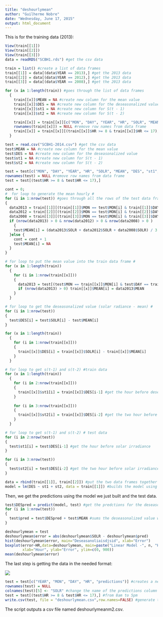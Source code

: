 ```yaml
---
title: "deshourlymean"
author: "Guilherme Nobre"
date: "Wednesday, June 17, 2015"
output: html_document
---
```

This is for the training data (2013):
```r
View(train[[1]])
View(train[[2]])
View(train[[3]])
data = readRDS("SCBH1.rds") #get the csv data

train = list() #create a list of data frames
train[[1]] = data[(data$YEAR == 2013),] #get the 2013 data
train[[2]] = data[(data$YEAR == 2012),] #get the 2013 data
train[[3]] = data[(data$YEAR == 2008),] #get the 2013 data

for (x in 1:length(train)) #goes through the list of data frames
  {
    train[[x]]$MEAN = NA #create new column for the mean value
    train[[x]]$DES = NA #create new column for the deseasonalized value
    train[[x]]$st1 = NA #create new column for S(t - 1)
    train[[x]]$st2 = NA #create new column for S(t - 2)

    train[[x]] = train[[x]][c("MON", "DAY", "YEAR", "HR", "SOLR", "MEAN", "DES", "st1", "st2")] #necessary columns for prediction
    rownames(train[[x]]) = NULL #remove row names from data frame
    train[[x]] = train[[x]][(train[[x]]$HR >= 8 & train[[x]]$HR <= 17),]
  }

test = read.csv("SCBH1-2014.csv") #get the csv data
test$MEAN = NA #create new column for the mean value
test$DES = NA #create new column for the deseasonalized value
test$st1 = NA #create new column for S(t - 1)
test$st2 = NA #create new column for S(t - 2)

test = test[c("MON", "DAY", "YEAR", "HR", "SOLR", "MEAN", "DES", "st1", "st2")]#necessary columns for prediction
rownames(test) = NULL #remove row names from data frame
test = test[(test$HR >= 8 & test$HR <= 17),]

cont = 0;
#  for loop to generate the mean hourly #
for (i in 1:nrow(test)) #goes through all the rows of the test data frame
{
  data2013 = train[[1]][(train[[1]]$MON == test$MON[i] & train[[1]]$DAY == test$DAY[i] & train[[1]]$HR == test$HR[i]),] #get the respective row from the train2013 data set
  data2012 = train[[2]][(train[[2]]$MON == test$MON[i] & train[[2]]$DAY == test$DAY[i] & train[[2]]$HR == test$HR[i]),] #get the respective row from the train2012 data set
  data2008 = train[[3]][(train[[3]]$MON == test$MON[i] & train[[3]]$DAY == test$DAY[i] & train[[3]]$HR == test$HR[i]),] #get the respective row from the train2012 data set
  if (nrow(data2013) > 0 & nrow(data2012) > 0 & nrow(data2008) > 0 )
    {
    test$MEAN[i] = (data2013$SOLR + data2012$SOLR + data2008$SOLR) / 3 #if the row exists (not 0) then sum and divide to get the mean for the hour
  }else {
    cont = cont + 1
    test$MEAN[i] = NA
  }
}

# for loop to put the mean value into the train data frame #
for (x in 1:length(train))
  {
    for (i in 1:nrow(train[[x]])) 
    {
      data2013 = test[(test$MON == train[[x]]$MON[i] & test$DAY == train[[x]]$DAY[i] & test$HR ==train[[x]]$HR[i]),]
      if (nrow(data2013) > 0) train[[x]]$MEAN[i] = data2013$MEAN 
    }
  }

# for loop to get the deseasonalized value (solar radiance - mean) #
for (i in 1:nrow(test)) 
{
  test$DES[i] = test$SOLR[i] - test$MEAN[i]
}

for (x in 1:length(train)) 
  {
    for (i in 1:nrow(train[[x]])) 
    {
      train[[x]]$DES[i] = train[[x]]$SOLR[i] - train[[x]]$MEAN[i]
    }
  }

# for loop to get s(t-1) and s(t-2) #train data
for (x in 1:length(train))
  {
    for (i in 2:nrow(train[[x]])) 
    {
      train[[x]]$st1[i] = train[[x]]$DES[i-1] #get the hour before deseasonalized solar irradiance
    }
    
    for (i in 3:nrow(train[[x]])) 
    {
      train[[x]]$st2[i] = train[[x]]$DES[i-2] #get the two hour before deseasonalized solar irradiance
    }
  }

# for loop to get s(t-1) and s(t-2) # test data
for (i in 2:nrow(test)) 
{
  test$st1[i] = test$DES[i-1] #get the hour before solar irradiance
}

for (i in 3:nrow(test)) 
{
  test$st2[i] = test$DES[i-2] #get the two hour before solar irradiance
}

data = rbind(train[[1]], train[[2]]) #put the two data frames together
model = lm(DES ~ st1 + st2, data = train[[1]]) #builds the model using the deseasonalized value as the dependent variable. S(t-1) and S(t-2) as the independent variable.
```
Then, we get the predictions using the model we just built and the test data.
```r
test$DESpred = predict(model, test) #get the predctions for the deseasonalized value
for (i in 1:nrow(test)) 
{
  test$pred = test$DESpred + test$MEAN #sums the deseasonalized value with the mean value to get the real prediction
}

deshourlymean = test
deshourlymean$error = abs(deshourlymean$SOLR - deshourlymean$pred)
hist(deshourlymean$error, main="Deseasanoliaisdjsid", xlab="Error")
boxplot(error~HR,data=deshourlymean, main=paste("Linear Model -", n, "Hours", sep=" "), 
        xlab="Hour", ylab="Error", ylim=c(0, 900))
mean(deshourlymean$error)

```

The last step is getting the data in the needed format:

<img src="table1.jpg" />
```r
test = test[c("YEAR", "MON", "DAY", "HR", "predictions")] #creates a new data frame in the needed format
rownames(test) = NULL
colnames(test)[5] <- "SOLR" #change the name of the predictions column to SOLR
test = test[(test$HR >= 8 & test$HR <= 17),] #from 8am to 5pm
write.csv(test, file = "deshourlymean.csv",row.names=FALSE) #generate the csv file
```

The script outputs a csv file named deshourlymeanm2.csv.
